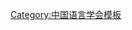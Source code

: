 {{Navbox
| name   = 中国语言学会第六届理事会
| title  = [[中国语言学会]]第六届理事会
| above  = 2001年－2004年
| bodyclass = hlist
| group1 = 会长
| list1  = [[侯精一]]
| group2 = 副会长
| list2  = 
* [[陈章太]]
* [[戴庆厦]]
* [[陆俭明]]
* [[王寧 (語言學家)|王　宁]]
| group3 = 秘书长
| list3  = [[赵金铭]]
| group4 = 常务理事
| list4  = 
* [[蔡文兰]]
* [[陈章太]]
* [[戴庆厦]]
* [[范晓|范　晓]]
* [[侯精一]]
* [[江蓝生]]
* [[李行健]]
* [[鲁国尧]]
* [[陆俭明]]
* [[吕必松]]
* [[马庆株]]
* [[宁继福]]
* [[单周尧]]
* [[沈家煊]]
* [[王寧 (語言學家)|王　宁]]
* [[王锳|王　锳]]
* [[邢福义]]
* [[熊正辉]]
* [[许嘉璐]]
* [[曾宪通]]
* [[张万起]]
* [[赵金铭]]
* [[照那斯图]]
| group5 = 
| list5  = 
| group6 = 
| list6  = 
}}<noinclude>
{{collapsible option}}
[[Category:中国语言学会模板]]
</noinclude>